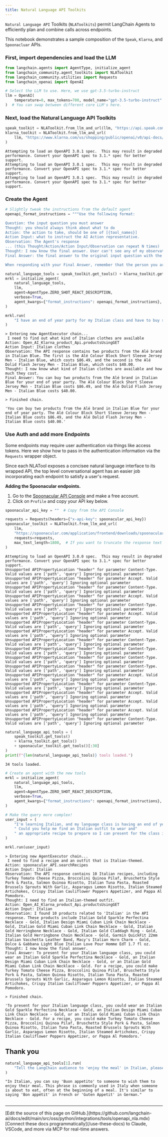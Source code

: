 ```yaml
---
title: Natural Language API Toolkits
---
```


`Natural Language API` Toolkits (`NLAToolkits`) permit LangChain Agents to efficiently plan and combine calls across endpoints.

This notebook demonstrates a sample composition of the `Speak`, `Klarna`, and `Spoonacluar` APIs.

### First, import dependencies and load the LLM

```python
from langchain.agents import AgentType, initialize_agent
from langchain_community.agent_toolkits import NLAToolkit
from langchain_community.utilities import Requests
from langchain_openai import OpenAI
```

```python
# Select the LLM to use. Here, we use gpt-3.5-turbo-instruct
llm = OpenAI(
    temperature=0, max_tokens=700, model_name="gpt-3.5-turbo-instruct"
)  # You can swap between different core LLM's here.
```

### Next, load the Natural Language API Toolkits

```python
speak_toolkit = NLAToolkit.from_llm_and_url(llm, "https://api.speak.com/openapi.yaml")
klarna_toolkit = NLAToolkit.from_llm_and_url(
    llm, "https://www.klarna.com/us/shopping/public/openai/v0/api-docs/"
)
```

```output
Attempting to load an OpenAPI 3.0.1 spec.  This may result in degraded performance. Convert your OpenAPI spec to 3.1.* spec for better support.
Attempting to load an OpenAPI 3.0.1 spec.  This may result in degraded performance. Convert your OpenAPI spec to 3.1.* spec for better support.
Attempting to load an OpenAPI 3.0.1 spec.  This may result in degraded performance. Convert your OpenAPI spec to 3.1.* spec for better support.
```

### Create the Agent

```python
# Slightly tweak the instructions from the default agent
openapi_format_instructions = """Use the following format:

Question: the input question you must answer
Thought: you should always think about what to do
Action: the action to take, should be one of [{tool_names}]
Action Input: what to instruct the AI Action representative.
Observation: The Agent's response
... (this Thought/Action/Action Input/Observation can repeat N times)
Thought: I now know the final answer. User can't see any of my observations, API responses, links, or tools.
Final Answer: the final answer to the original input question with the right amount of detail

When responding with your Final Answer, remember that the person you are responding to CANNOT see any of your Thought/Action/Action Input/Observations, so if there is any relevant information there you need to include it explicitly in your response."""
```

```python
natural_language_tools = speak_toolkit.get_tools() + klarna_toolkit.get_tools()
mrkl = initialize_agent(
    natural_language_tools,
    llm,
    agent=AgentType.ZERO_SHOT_REACT_DESCRIPTION,
    verbose=True,
    agent_kwargs={"format_instructions": openapi_format_instructions},
)
```

```python
mrkl.run(
    "I have an end of year party for my Italian class and have to buy some Italian clothes for it"
)
```

```output
> Entering new AgentExecutor chain...
 I need to find out what kind of Italian clothes are available
Action: Open_AI_Klarna_product_Api.productsUsingGET
Action Input: Italian clothes
Observation: The API response contains two products from the Alé brand in Italian Blue. The first is the Alé Colour Block Short Sleeve Jersey Men - Italian Blue, which costs $86.49, and the second is the Alé Dolid Flash Jersey Men - Italian Blue, which costs $40.00.
Thought: I now know what kind of Italian clothes are available and how much they cost.
Final Answer: You can buy two products from the Alé brand in Italian Blue for your end of year party. The Alé Colour Block Short Sleeve Jersey Men - Italian Blue costs $86.49, and the Alé Dolid Flash Jersey Men - Italian Blue costs $40.00.

> Finished chain.
```

```output
'You can buy two products from the Alé brand in Italian Blue for your end of year party. The Alé Colour Block Short Sleeve Jersey Men - Italian Blue costs $86.49, and the Alé Dolid Flash Jersey Men - Italian Blue costs $40.00.'
```

### Use Auth and add more Endpoints

Some endpoints may require user authentication via things like access tokens. Here we show how to pass in the authentication information via the `Requests` wrapper object.

Since each NLATool exposes a concisee natural language interface to its wrapped API, the top level conversational agent has an easier job incorporating each endpoint to satisfy a user's request.

**Adding the Spoonacular endpoints.**

1. Go to the [Spoonacular API Console](https://spoonacular.com/food-api/console#Profile) and make a free account.
2. Click on `Profile` and copy your API key below.

```python
spoonacular_api_key = ""  # Copy from the API Console
```

```python
requests = Requests(headers={"x-api-key": spoonacular_api_key})
spoonacular_toolkit = NLAToolkit.from_llm_and_url(
    llm,
    "https://spoonacular.com/application/frontend/downloads/spoonacular-openapi-3.json",
    requests=requests,
    max_text_length=1800,  # If you want to truncate the response text
)
```

```output
Attempting to load an OpenAPI 3.0.0 spec.  This may result in degraded performance. Convert your OpenAPI spec to 3.1.* spec for better support.
Unsupported APIPropertyLocation "header" for parameter Content-Type. Valid values are ['path', 'query'] Ignoring optional parameter
Unsupported APIPropertyLocation "header" for parameter Accept. Valid values are ['path', 'query'] Ignoring optional parameter
Unsupported APIPropertyLocation "header" for parameter Content-Type. Valid values are ['path', 'query'] Ignoring optional parameter
Unsupported APIPropertyLocation "header" for parameter Accept. Valid values are ['path', 'query'] Ignoring optional parameter
Unsupported APIPropertyLocation "header" for parameter Content-Type. Valid values are ['path', 'query'] Ignoring optional parameter
Unsupported APIPropertyLocation "header" for parameter Accept. Valid values are ['path', 'query'] Ignoring optional parameter
Unsupported APIPropertyLocation "header" for parameter Content-Type. Valid values are ['path', 'query'] Ignoring optional parameter
Unsupported APIPropertyLocation "header" for parameter Accept. Valid values are ['path', 'query'] Ignoring optional parameter
Unsupported APIPropertyLocation "header" for parameter Content-Type. Valid values are ['path', 'query'] Ignoring optional parameter
Unsupported APIPropertyLocation "header" for parameter Content-Type. Valid values are ['path', 'query'] Ignoring optional parameter
Unsupported APIPropertyLocation "header" for parameter Content-Type. Valid values are ['path', 'query'] Ignoring optional parameter
Unsupported APIPropertyLocation "header" for parameter Content-Type. Valid values are ['path', 'query'] Ignoring optional parameter
Unsupported APIPropertyLocation "header" for parameter Accept. Valid values are ['path', 'query'] Ignoring optional parameter
Unsupported APIPropertyLocation "header" for parameter Content-Type. Valid values are ['path', 'query'] Ignoring optional parameter
Unsupported APIPropertyLocation "header" for parameter Accept. Valid values are ['path', 'query'] Ignoring optional parameter
Unsupported APIPropertyLocation "header" for parameter Accept. Valid values are ['path', 'query'] Ignoring optional parameter
Unsupported APIPropertyLocation "header" for parameter Accept. Valid values are ['path', 'query'] Ignoring optional parameter
Unsupported APIPropertyLocation "header" for parameter Content-Type. Valid values are ['path', 'query'] Ignoring optional parameter
```

```python
natural_language_api_tools = (
    speak_toolkit.get_tools()
    + klarna_toolkit.get_tools()
    + spoonacular_toolkit.get_tools()[:30]
)
print(f"{len(natural_language_api_tools)} tools loaded.")
```

```output
34 tools loaded.
```

```python
# Create an agent with the new tools
mrkl = initialize_agent(
    natural_language_api_tools,
    llm,
    agent=AgentType.ZERO_SHOT_REACT_DESCRIPTION,
    verbose=True,
    agent_kwargs={"format_instructions": openapi_format_instructions},
)
```

```python
# Make the query more complex!
user_input = (
    "I'm learning Italian, and my language class is having an end of year party... "
    " Could you help me find an Italian outfit to wear and"
    " an appropriate recipe to prepare so I can present for the class in Italian?"
)
```

```python
mrkl.run(user_input)
```

```output
> Entering new AgentExecutor chain...
 I need to find a recipe and an outfit that is Italian-themed.
Action: spoonacular_API.searchRecipes
Action Input: Italian
Observation: The API response contains 10 Italian recipes, including Turkey Tomato Cheese Pizza, Broccolini Quinoa Pilaf, Bruschetta Style Pork & Pasta, Salmon Quinoa Risotto, Italian Tuna Pasta, Roasted Brussels Sprouts With Garlic, Asparagus Lemon Risotto, Italian Steamed Artichokes, Crispy Italian Cauliflower Poppers Appetizer, and Pappa Al Pomodoro.
Thought: I need to find an Italian-themed outfit.
Action: Open_AI_Klarna_product_Api.productsUsingGET
Action Input: Italian
Observation: I found 10 products related to 'Italian' in the API response. These products include Italian Gold Sparkle Perfectina Necklace - Gold, Italian Design Miami Cuban Link Chain Necklace - Gold, Italian Gold Miami Cuban Link Chain Necklace - Gold, Italian Gold Herringbone Necklace - Gold, Italian Gold Claddagh Ring - Gold, Italian Gold Herringbone Chain Necklace - Gold, Garmin QuickFit 22mm Italian Vacchetta Leather Band, Macy's Italian Horn Charm - Gold, Dolce & Gabbana Light Blue Italian Love Pour Homme EdT 1.7 fl oz.
Thought: I now know the final answer.
Final Answer: To present for your Italian language class, you could wear an Italian Gold Sparkle Perfectina Necklace - Gold, an Italian Design Miami Cuban Link Chain Necklace - Gold, or an Italian Gold Miami Cuban Link Chain Necklace - Gold. For a recipe, you could make Turkey Tomato Cheese Pizza, Broccolini Quinoa Pilaf, Bruschetta Style Pork & Pasta, Salmon Quinoa Risotto, Italian Tuna Pasta, Roasted Brussels Sprouts With Garlic, Asparagus Lemon Risotto, Italian Steamed Artichokes, Crispy Italian Cauliflower Poppers Appetizer, or Pappa Al Pomodoro.

> Finished chain.
```

```output
'To present for your Italian language class, you could wear an Italian Gold Sparkle Perfectina Necklace - Gold, an Italian Design Miami Cuban Link Chain Necklace - Gold, or an Italian Gold Miami Cuban Link Chain Necklace - Gold. For a recipe, you could make Turkey Tomato Cheese Pizza, Broccolini Quinoa Pilaf, Bruschetta Style Pork & Pasta, Salmon Quinoa Risotto, Italian Tuna Pasta, Roasted Brussels Sprouts With Garlic, Asparagus Lemon Risotto, Italian Steamed Artichokes, Crispy Italian Cauliflower Poppers Appetizer, or Pappa Al Pomodoro.'
```

## Thank you

```python
natural_language_api_tools[1].run(
    "Tell the LangChain audience to 'enjoy the meal' in Italian, please!"
)
```

```output
"In Italian, you can say 'Buon appetito' to someone to wish them to enjoy their meal. This phrase is commonly used in Italy when someone is about to eat, often at the beginning of a meal. It's similar to saying 'Bon appétit' in French or 'Guten Appetit' in German."
```

```python

```

---

<Callout icon="pen-to-square" iconType="regular">
    [Edit the source of this page on GitHub.](https://github.com/langchain-ai/docs/edit/main/src/oss/python/integrations/tools/openapi_nla.mdx)
</Callout>
<Tip icon="terminal" iconType="regular">
    [Connect these docs programmatically](/use-these-docs) to Claude, VSCode, and more via MCP for    real-time answers.
</Tip>
